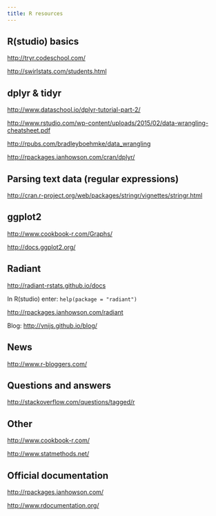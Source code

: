 ```yaml
---
title: R resources
---
```


## R(studio) basics

<http://tryr.codeschool.com/>

<http://swirlstats.com/students.html>

## dplyr & tidyr

<http://www.dataschool.io/dplyr-tutorial-part-2/>

<http://www.rstudio.com/wp-content/uploads/2015/02/data-wrangling-cheatsheet.pdf>

<http://rpubs.com/bradleyboehmke/data_wrangling>

<http://rpackages.ianhowson.com/cran/dplyr/>

## Parsing text data (regular expressions)

<http://cran.r-project.org/web/packages/stringr/vignettes/stringr.html>

## ggplot2

<http://www.cookbook-r.com/Graphs/>

<http://docs.ggplot2.org/>

## Radiant

<http://radiant-rstats.github.io/docs>

In R(studio) enter: `help(package = "radiant")`

<http://rpackages.ianhowson.com/radiant>

Blog: <http://vnijs.github.io/blog/>

## News

<http://www.r-bloggers.com/>

## Questions and answers

<http://stackoverflow.com/questions/tagged/r>

## Other

<http://www.cookbook-r.com/>

<http://www.statmethods.net/>

## Official documentation

<http://rpackages.ianhowson.com/>

<http://www.rdocumentation.org/>

